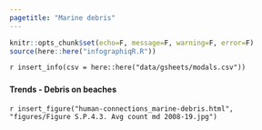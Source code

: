 ```yaml
---
pagetitle: "Marine debris"
---
```


```r
knitr::opts_chunk$set(echo=F, message=F, warning=F, error=F)
source(here::here("infographiqR.R"))
```

`r insert_info(csv = here::here("data/gsheets/modals.csv"))`


### {.tabset}

#### Trends - Debris on beaches

`r insert_figure("human-connections_marine-debris.html", "figures/Figure S.P.4.3. Avg count md 2008-19.jpg")`
